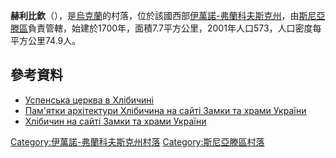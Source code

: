 {{coord|48|28|10|N|25|15|52|E|scale:30000|display=title}}

'''赫利比欽'''（{{lang-uk|Хлібичин}}），是[[烏克蘭|烏克蘭]]的村落，位於該國西部[[伊萬諾-弗蘭科夫斯克州|伊萬諾-弗蘭科夫斯克州]]，由[[斯尼亞滕區|斯尼亞滕區]]負責管轄，始建於1700年，面積7.7平方公里，2001年人口573，人口密度每平方公里74.9人。

==參考資料==
* [http://spadok.org/katalog/ivano-frankivska-obl/snyatynskyj-rajon/uspenska-tserkva-chlibychyn Успенська церква в Хлібичині]
* [http://www.castles.com.ua/snraj.html Пам'ятки архітектури Хлібичина на сайті Замки та храми України] {{Wayback|url=http://www.castles.com.ua/snraj.html |date=20210516021503 }}
* [http://www.castles.com.ua/hlibyczyn.html Хлібичин на сайті Замки та храми України] {{Wayback|url=http://www.castles.com.ua/hlibyczyn.html |date=20210516021446 }}

{{DEFAULTSORT:Хлібичин}}
[[Category:伊萬諾-弗蘭科夫斯克州村落|Category:伊萬諾-弗蘭科夫斯克州村落]]
[[Category:斯尼亞滕區村落|Category:斯尼亞滕區村落]]


{{IvanoFrankivsk-geo-stub}}